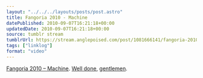 ```yaml
---
layout: "../../../layouts/posts/post.astro"
title: Fangoria 2010 - Machine
datePublished: 2010-09-07T16:21:18+00:00
updatedDate: 2010-09-07T16:21:18+00:00
source: tumblr stream
tumblrUrl: https://stream.anglepoised.com/post/1081666141/fangoria-2010-machine-well-done-gentlemen
tags: ["linklog"]
format: "video"
---
```



<YouTube id="https://www.youtube.com/watch?v=GnuCLybYO_w" />

[Fangoria 2010 &#8211; Machine][1]. [Well done][2], [gentlemen][3].

[1]: https://www.youtube.com/watch?v=GnuCLybYO_w
[2]: http://www.boingboing.net/2010/09/07/steampunk-horror-sho.html
[3]: http://www.deathtotheflippers.com/
